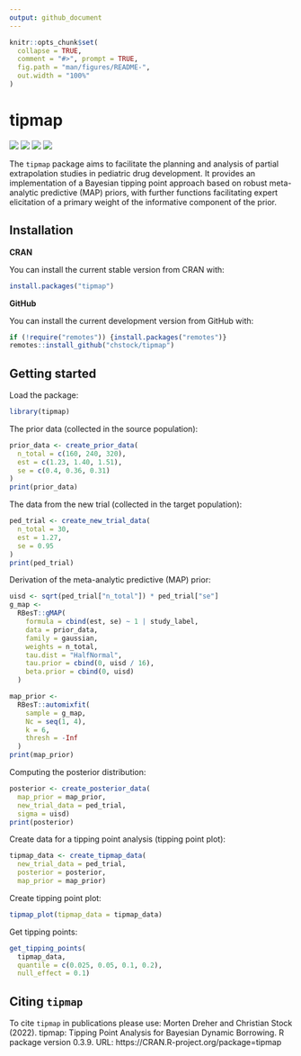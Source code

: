 ```yaml
---
output: github_document
---
```


<!-- README.md is generated from README.Rmd. Please edit that file -->

```r
knitr::opts_chunk$set(
  collapse = TRUE,
  comment = "#>", prompt = TRUE,
  fig.path = "man/figures/README-",
  out.width = "100%"
)
```

# tipmap

<!-- badges: start -->
[![](https://img.shields.io/badge/lifecycle-stable-brightgreen.svg)](https://lifecycle.r-lib.org/articles/stages.html#stable)
[![](https://www.r-pkg.org/badges/version/tipmap)](https://cran.r-project.org/package=tipmap)
[![](http://cranlogs.r-pkg.org/badges/last-month/tipmap)](https://cran.r-project.org/package=tipmap)
[![](http://cranlogs.r-pkg.org/badges/grand-total/tipmap)](https://cran.r-project.org/package=tipmap)
<!-- badges: end -->

The `tipmap` package aims to facilitate the planning and analysis of partial extrapolation studies in pediatric drug development. It provides an implementation of a Bayesian tipping point approach based on robust meta-analytic predictive (MAP) priors, with further functions facilitating expert elicitation of a primary weight of the informative component of the prior.

## Installation

**CRAN**

You can install the current stable version from CRAN with:

```r
install.packages("tipmap")
```

**GitHub**

You can install the current development version from GitHub with:

```r
if (!require("remotes")) {install.packages("remotes")}
remotes::install_github("chstock/tipmap")
```

## Getting started

Load the package:
```r
library(tipmap)
```

The prior data (collected in the source population):
```r
prior_data <- create_prior_data(
  n_total = c(160, 240, 320),
  est = c(1.23, 1.40, 1.51),
  se = c(0.4, 0.36, 0.31)
)
print(prior_data)
```

The data from the new trial (collected in the target population):
```r
ped_trial <- create_new_trial_data(
  n_total = 30, 
  est = 1.27, 
  se = 0.95
)
print(ped_trial)
```

Derivation of the meta-analytic predictive (MAP) prior:
```r
uisd <- sqrt(ped_trial["n_total"]) * ped_trial["se"]
g_map <-
  RBesT::gMAP(
    formula = cbind(est, se) ~ 1 | study_label,
    data = prior_data,
    family = gaussian,
    weights = n_total,
    tau.dist = "HalfNormal",
    tau.prior = cbind(0, uisd / 16),
    beta.prior = cbind(0, uisd)
  )
```

```r
map_prior <-
  RBesT::automixfit(
    sample = g_map,
    Nc = seq(1, 4),
    k = 6,
    thresh = -Inf
  )
print(map_prior)
```

Computing the posterior distribution:
```r
posterior <- create_posterior_data(
  map_prior = map_prior,
  new_trial_data = ped_trial,
  sigma = uisd)
print(posterior)
```

Create data for a tipping point analysis (tipping point plot):
```r
tipmap_data <- create_tipmap_data(
  new_trial_data = ped_trial,
  posterior = posterior,
  map_prior = map_prior)
```

Create tipping point plot:
```r
tipmap_plot(tipmap_data = tipmap_data)
```

Get tipping points:
```r
get_tipping_points(
  tipmap_data, 
  quantile = c(0.025, 0.05, 0.1, 0.2), 
  null_effect = 0.1)
```



## Citing `tipmap`

To cite `tipmap` in publications please use: Morten Dreher and Christian Stock (2022). tipmap: Tipping Point Analysis for Bayesian Dynamic Borrowing. R package version 0.3.9. URL: https://CRAN.R-project.org/package=tipmap

